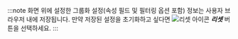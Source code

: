 :::note
화면 위에 설정한 그룹화 설정(속성 필드 및 필터링 옵션 포함) 정보는 사용자 브라우저 내에 저장됩니다. 만약 저장된 설정을 초기화하고 싶다면 ![리셋 아이콘](/img/ico-reset.svg) ***리셋*** 버튼을 선택하세요.
:::